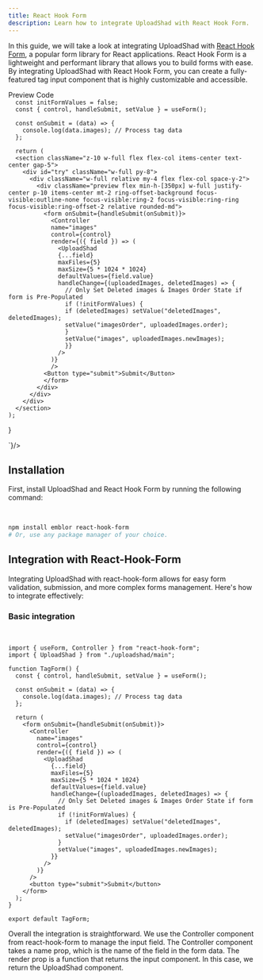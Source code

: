 ```yaml
---
title: React Hook Form
description: Learn how to integrate UploadShad with React Hook Form.
---
```


In this guide, we will take a look at integrating UploadShad with [React Hook Form](https://react-hook-form.com/), a popular form library for React applications. React Hook Form is a lightweight and performant library that allows you to build forms with ease. By integrating UploadShad with React Hook Form, you can create a fully-featured tag input component that is highly customizable and accessible.

<Tabs defaultValue="preview" className="relative mr-auto w-full">
  <div className="flex items-center justify-between pb-3">
    <TabsList className="w-full justify-start rounded-none border-b bg-transparent p-0">
      <TabsTrigger
        value="preview"
        className="relative h-9 rounded-none border-b-2 border-b-transparent bg-transparent px-4 pb-3 pt-2 font-semibold text-muted-foreground shadow-none transition-none data-[state=active]:border-b-primary data-[state=active]:text-foreground data-[state=active]:shadow-none"
      >
        Preview
      </TabsTrigger>
      <TabsTrigger
        value="code"
        className="relative h-9 rounded-none border-b-2 border-b-transparent bg-transparent px-4 pb-3 pt-2 font-semibold text-muted-foreground shadow-none transition-none data-[state=active]:border-b-primary data-[state=active]:text-foreground data-[state=active]:shadow-none"
      >
        Code
      </TabsTrigger>
    </TabsList>
  </div>
  <TabsContent value="preview" className="relative rounded-md border">
    <ReactHookFormDemo />
  </TabsContent>
  <TabsContent value="code">
    <div className="flex flex-col space-y-4">
      <div className="w-full rounded-md [&_pre]:my-0 [&_pre]:max-h-[350px] [&_pre]:overflow-auto">
      <CodeBlock value={`

      const initFormValues = false;
      const { control, handleSubmit, setValue } = useForm();

      const onSubmit = (data) => {
        console.log(data.images); // Process tag data
      };

      return (
      <section className="z-10 w-full flex flex-col items-center text-center gap-5">
        <div id="try" className="w-full py-8">
          <div className="w-full relative my-4 flex flex-col space-y-2">
            <div className="preview flex min-h-[350px] w-full justify-center p-10 items-center mt-2 ring-offset-background focus-visible:outline-none focus-visible:ring-2 focus-visible:ring-ring focus-visible:ring-offset-2 relative rounded-md">
              <form onSubmit={handleSubmit(onSubmit)}>
                <Controller
                name="images"
                control={control}
                render={({ field }) => (
                  <UploadShad
                  {...field}
                  maxFiles={5}
                  maxSize={5 * 1024 * 1024}
                  defaultValues={field.value}
                  handleChange={(uploadedImages, deletedImages) => {
                    // Only Set Deleted images & Images Order State if form is Pre-Populated
                    if (!initFormValues) {
                    if (deletedImages) setValue("deletedImages", deletedImages);
                    setValue("imagesOrder", uploadedImages.order);
                    }
                    setValue("images", uploadedImages.newImages);
                    }}
                  />
                )}
                />
              <Button type="submit">Submit</Button>
              </form>
            </div>
          </div>
        </div>
      </section>
    );

}

`}/>

</div>
</div>

  </TabsContent>
</Tabs>

## Installation

First, install UploadShad and React Hook Form by running the following command:

<br />

```bash
npm install emblor react-hook-form
# Or, use any package manager of your choice.
```

## Integration with React-Hook-Form

Integrating UploadShad with react-hook-form allows for easy form validation, submission, and more complex forms management. Here's how to integrate effectively:

### Basic integration

<br />

```tsx
import { useForm, Controller } from "react-hook-form";
import { UploadShad } from "./uploadshad/main";

function TagForm() {
  const { control, handleSubmit, setValue } = useForm();

  const onSubmit = (data) => {
    console.log(data.images); // Process tag data
  };

  return (
    <form onSubmit={handleSubmit(onSubmit)}>
      <Controller
        name="images"
        control={control}
        render={({ field }) => (
          <UploadShad
            {...field}
            maxFiles={5}
            maxSize={5 * 1024 * 1024}
            defaultValues={field.value}
            handleChange={(uploadedImages, deletedImages) => {
              // Only Set Deleted images & Images Order State if form is Pre-Populated
              if (!initFormValues) {
                if (deletedImages) setValue("deletedImages", deletedImages);
                setValue("imagesOrder", uploadedImages.order);
              }
              setValue("images", uploadedImages.newImages);
            }}
          />
        )}
      />
      <button type="submit">Submit</button>
    </form>
  );
}

export default TagForm;
```

Overall the integration is straightforward. We use the Controller component from react-hook-form to manage the input field. The Controller component takes a name prop, which is the name of the field in the form data. The render prop is a function that returns the input component. In this case, we return the UploadShad component.

